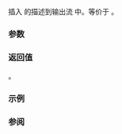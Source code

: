 {{cpp/title|operator&lt;&lt;&lt;small&gt;(std::basic_stacktrace)&lt;/small&gt;}}
{{cpp/utility/basic_stacktrace/navbar}}
{{ddcl | header=stacktrace | since=c++23 |
template&lt; class Allocator &gt;
std::ostream&amp; operator&lt;&lt;( std::ostream&amp; os, const std::basic_stacktrace&lt;Allocator&gt;&amp; st );
}}

插入 {{tt|st}} 的描述到输出流 {{tt|os}} 中。等价于 {{c|return os &lt;&lt; std::to_string(st);}}。

===参数===
{{par begin}}
{{par | os | 输出流}}
{{par | st | 要插入其描述的 {{tt|basic_stacktrace}} }}
{{par end}}

===返回值===
{{tt|os}}。

{{cpp/impldef exception}}

===示例===
{{example | code=
#include &lt;stacktrace&gt;
#include &lt;iostream&gt;

int main()
{
    std::cout &lt;&lt; "主函数中获得的栈踪迹：\n";
    std::cout &lt;&lt; std::stacktrace::current() &lt;&lt; '\n';
    []{
        std::cout &lt;&lt; "嵌套 lambda 中获得的栈踪迹：\n";
        std::cout &lt;&lt; std::stacktrace::current() &lt;&lt; '\n';
    }();
}
| p=true
| output=&lt;!-- 获得自 Boost.Stacktrace --&gt;
主函数中获得的栈踪迹：
 0# 0x0000000000402E7B in ./prog.exe
 1# __libc_start_main in /lib/x86_64-linux-gnu/libc.so.6
 2# 0x0000000000402CD9 in ./prog.exe

嵌套 lambda 中获得的栈踪迹：
 0# 0x0000000000402DDA in ./prog.exe
 1# 0x0000000000402EB2 in ./prog.exe
 2# __libc_start_main in /lib/x86_64-linux-gnu/libc.so.6
 3# 0x0000000000402CD9 in ./prog.exe
}}

===参阅===
{{dsc begin}}
{{dsc inc | cpp/utility/stacktrace_entry/dsc operator ltlt}}
{{dsc end}}

{{langlinks|en|es|ja|ru}}